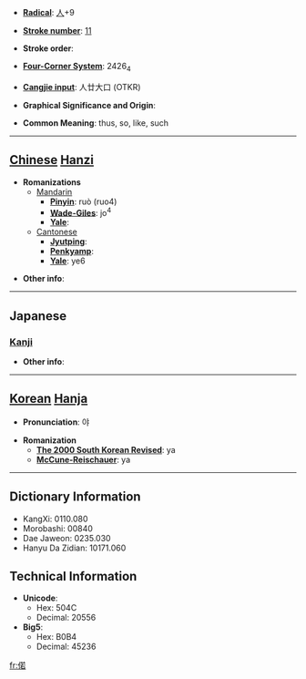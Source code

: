 * '''[[Wiktionary:Chinese radical index| Radical]]''': [[Wiktionary:Chinese radical index 人|人]]+9

* '''[[Wiktionary:Chinese total strokes index|Stroke number]]''': [[Wiktionary:Chinese total strokes index 11|11]]

* '''Stroke order''': 

* '''[[Wiktionary:Chinese four corner index|Four-Corner System]]''': 2426<sub>4</sub>

* '''[[Wiktionary:Chinese Cangjie index|Cangjie input]]''': 人廿大口 (OTKR)

* '''Graphical Significance and Origin''': 

* '''Common Meaning''': thus, so, like, such

----

== [[Chinese]] [[Hanzi]] ==

* '''Romanizations'''
** [[Mandarin]]
*** '''[[Pinyin]]''': ruò (ruo4)
*** '''[[Wade-Giles]]''': jo<sup>4</sup>
*** '''[[Yale]]''': 
**[[Cantonese]]
***'''[[Jyutping]]''':
***'''[[Penkyamp]]''': 
***'''[[Yale]]''': ye6

* '''Other info''': 

----

==Japanese==
===[[Kanji]]===
{{kanji|on readings=[[じゃ]] (ja), [[にゃ]] (nya)|kun readings=[[このような]] (konoyouna), [[このように]] (konoyouni)}}

* '''Other info''':  

----

== [[Korean]] [[Hanja]] ==

* '''Pronunciation''': 야

* '''Romanization'''
** '''[[The 2000 South Korean Revised Romanization|The 2000 South Korean Revised]]''': ya
** '''[[McCune-Reischauer]]''': ya

----

== Dictionary Information ==

* KangXi: 0110.080
* Morobashi: 00840
* Dae Jaweon: 0235.030
* Hanyu Da Zidian: 10171.060

== Technical Information ==

* '''Unicode''':
** Hex: 504C
** Decimal: 20556
* '''Big5''':
** Hex: B0B4
** Decimal: 45236

[[fr:偌]]